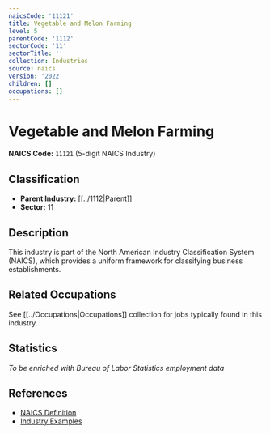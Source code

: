 ```yaml
---
naicsCode: '11121'
title: Vegetable and Melon Farming
level: 5
parentCode: '1112'
sectorCode: '11'
sectorTitle: ''
collection: Industries
source: naics
version: '2022'
children: []
occupations: []
---
```

# Vegetable and Melon Farming

**NAICS Code:** `11121` (5-digit NAICS Industry)

## Classification

- **Parent Industry:** [[../1112|Parent]]
- **Sector:** 11

## Description

This industry is part of the North American Industry Classification System (NAICS), which provides a uniform framework for classifying business establishments.

## Related Occupations

See [[../Occupations|Occupations]] collection for jobs typically found in this industry.

## Statistics

*To be enriched with Bureau of Labor Statistics employment data*

## References

- [NAICS Definition](https://www.census.gov/naics/)
- [Industry Examples](https://www.census.gov/naics/2022NAICS/)
